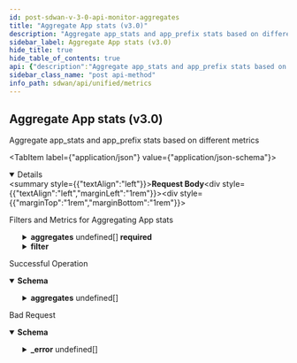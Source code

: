 ```yaml
---
id: post-sdwan-v-3-0-api-monitor-aggregates
title: "Aggregate App stats (v3.0)"
description: "Aggregate app_stats and app_prefix stats based on different metrics"
sidebar_label: Aggregate App stats (v3.0)
hide_title: true
hide_table_of_contents: true
api: {"description":"Aggregate app_stats and app_prefix stats based on different metrics","operationId":"post-sdwan-v3.0-api-monitor-aggregates","requestBody":{"content":{"application/json":{"schema":{"properties":{"aggregates":{"description":"Aggregates: Size(max = 10, error = LENGTH_EXCEEDED: Schema check failed - {} is too long, min = 1) Valid Required(error = REQUIRED_PROPERTY: Schema check failed - {} is a required property) ","items":{"properties":{"name":{"description":"Name: Required(error = REQUIRED_PROPERTY: Schema check failed - {} is a required property) ","enum":["WanCapacity","PolicyDataTrafficVolume","PolicyDataAppThroughput","WanEngineering","PrefixList"],"type":"string"},"unit":{"description":"Unit","type":"string"}},"required":["name"]},"type":"array"},"end_time":{"format":"date","type":"string"},"filter":{"description":"Filter: Valid ","properties":{"app":{"description":"App: Size(max = 1, error = LENGTH_EXCEEDED: Schema check failed - {} is too long, min = 0) ","items":{"description":"App","type":"string"},"type":"array"},"element":{"description":"Element: Size(max = 10, error = LENGTH_EXCEEDED: Schema check failed - {} is too long, min = 0) ","items":{"description":"Element","type":"string"},"type":"array"},"path":{"description":"Path: Size(max = 1, error = LENGTH_EXCEEDED: Schema check failed - {} is too long, min = 0) ","items":{"description":"Path","type":"string"},"type":"array"},"path_type":{"description":"Path Type: Size(max = 10, error = LENGTH_EXCEEDED: Schema check failed - {} is too long, min = 0) ","items":{"description":"Path Type","enum":["public_direct","public_vpn","private_direct","private_vpn","unknown","servicelink"],"type":"string"},"type":"array"},"site":{"description":"Site: Size(max = 1, error = LENGTH_EXCEEDED: Schema check failed - {} is too long, min = 0) ","items":{"description":"Site","type":"string"},"type":"array"}}},"name":{"description":"Name: Pattern(error = INVALID_FILTER: Schema check failed - Invalid value for param {}, regexp = ^[A-Za-z]+$) ","type":"string"},"start_time":{"format":"date","type":"string"}},"required":["aggregates"]}}},"description":"Filters and Metrics for Aggregating App stats"},"responses":{"200":{"content":{"application/json":{"schema":{"properties":{"aggregates":{"description":"Aggregates","items":{"properties":{"data":{"type":"object"},"end_time":{"description":"End Time","type":"string"},"name":{"description":"Name","enum":["WanCapacity","PolicyDataTrafficVolume","PolicyDataAppThroughput","WanEngineering","PrefixList"],"type":"string"},"start_time":{"description":"Start Time","type":"string"},"unit":{"description":"Unit","type":"string"}}},"type":"array"},"end_time":{"description":"End Time","type":"string"},"start_time":{"description":"Start Time","type":"string"}}}}},"description":"Successful Operation"},"400":{"content":{"application/json":{"example":{"value":{"_error":[{"code":"REQUIRED_PROPERTY"},{"code":"LENGTH_EXCEEDED"},{"code":"INVALID_FILTER"},{"code":"START_TIME_GREATER_THAN_END_TIME"},{"code":"FUTURE_TIME_ERROR"},{"code":"PATH_AND_PATH_TYPE_NOT_SUPPORTED"},{"code":"AGGREGATE_FILTER_MANDATORY"},{"code":"AGGREGATE_UNIT_REQUIRED"},{"code":"AGGREGATE_UNIT_NOT_SUPPORTED"},{"code":"AGGREGATE_FILTER_PARAMETER_NOT_ALLOWED"},{"code":"AGGREGATE_FILTER_PARAMETER_REQUIRED"}]}},"schema":{"properties":{"_error":{"items":{"properties":{"code":{"type":"string"},"message":{"type":"string"}}},"type":"array"}}}}},"description":"Bad Request"}},"tags":["Metrics"],"method":"post","path":"/sdwan/v3.0/api/monitor/aggregates","jsonRequestBodyExample":{"aggregates":[{"name":"WanCapacity","unit":"string"}],"end_time":"2022-09-28","filter":{"app":["string"],"element":["string"],"path":["string"],"path_type":["public_direct"],"site":["string"]},"name":"string","start_time":"2022-09-28"},"info":{"contact":{},"description":"List of APIs used to retrieve SDWAN metrics such as badnwidth utilization, TCP transaction, application health, application performance, LQM, flows, interface & system metrics.","title":"Metrics","version":"Latest"},"postman":{"name":"Aggregate App stats (v3.0)","description":{"content":"Aggregate app_stats and app_prefix stats based on different metrics","type":"text/plain"},"url":{"path":["sdwan","v3.0","api","monitor","aggregates"],"host":["{{baseUrl}}"],"query":[],"variable":[]},"header":[{"key":"Content-Type","value":"application/json"},{"key":"Accept","value":"application/json"}],"method":"POST","body":{"mode":"raw","raw":"\"\"","options":{"raw":{"language":"json"}}}}}
sidebar_class_name: "post api-method"
info_path: sdwan/api/unified/metrics
---
```



## Aggregate App stats (v3.0)



Aggregate app_stats and app_prefix stats based on different metrics

<MimeTabs><TabItem label={"application/json"} value={"application/json-schema"}><details style={{}} data-collapsed={false} open={true}><summary style={{"textAlign":"left"}}><strong>Request Body</strong></summary><div style={{"textAlign":"left","marginLeft":"1rem"}}><div style={{"marginTop":"1rem","marginBottom":"1rem"}}>

Filters and Metrics for Aggregating App stats

</div></div><ul style={{"marginLeft":"1rem"}}><SchemaItem collapsible={true} className={"schemaItem"}><details style={{}}><summary style={{}}><strong>aggregates</strong><span style={{"opacity":"0.6"}}> undefined[]</span><strong style={{"fontSize":"var(--ifm-code-font-size)","color":"var(--openapi-required)"}}> required</strong></summary><div style={{"marginLeft":"1rem"}}><div style={{"marginTop":".5rem","marginBottom":".5rem"}}>

Aggregates: Size(max = 10, error = LENGTH_EXCEEDED: Schema check failed - {} is too long, min = 1) Valid Required(error = REQUIRED_PROPERTY: Schema check failed - {} is a required property) 

</div><SchemaItem collapsible={false} name={"name"} required={true} schemaDescription={"Name: Required(error = REQUIRED_PROPERTY: Schema check failed - {} is a required property) "} schemaName={"string"} qualifierMessage={"**Possible values:** [`WanCapacity`, `PolicyDataTrafficVolume`, `PolicyDataAppThroughput`, `WanEngineering`, `PrefixList`]"} defaultValue={undefined}></SchemaItem><SchemaItem collapsible={false} name={"unit"} required={false} schemaDescription={"Unit"} schemaName={"string"} qualifierMessage={undefined} defaultValue={undefined}></SchemaItem></div></details></SchemaItem><SchemaItem collapsible={false} name={"end_time"} required={false} schemaDescription={undefined} schemaName={"date"} qualifierMessage={undefined} defaultValue={undefined}></SchemaItem><SchemaItem collapsible={true} className={"schemaItem"}><details style={{}}><summary style={{}}><strong>filter</strong><span style={{"opacity":"0.6"}}> </span></summary><div style={{"marginLeft":"1rem"}}><div style={{"marginTop":".5rem","marginBottom":".5rem"}}>

Filter: Valid 

</div><SchemaItem collapsible={false} name={"app"} required={false} schemaDescription={"App: Size(max = 1, error = LENGTH_EXCEEDED: Schema check failed - {} is too long, min = 0) "} schemaName={"string[]"} qualifierMessage={undefined} defaultValue={undefined}></SchemaItem><SchemaItem collapsible={false} name={"element"} required={false} schemaDescription={"Element: Size(max = 10, error = LENGTH_EXCEEDED: Schema check failed - {} is too long, min = 0) "} schemaName={"string[]"} qualifierMessage={undefined} defaultValue={undefined}></SchemaItem><SchemaItem collapsible={false} name={"path"} required={false} schemaDescription={"Path: Size(max = 1, error = LENGTH_EXCEEDED: Schema check failed - {} is too long, min = 0) "} schemaName={"string[]"} qualifierMessage={undefined} defaultValue={undefined}></SchemaItem><SchemaItem collapsible={false} name={"path_type"} required={false} schemaDescription={"Path Type: Size(max = 10, error = LENGTH_EXCEEDED: Schema check failed - {} is too long, min = 0) "} schemaName={"string[]"} qualifierMessage={"**Possible values:** [`public_direct`, `public_vpn`, `private_direct`, `private_vpn`, `unknown`, `servicelink`]"} defaultValue={undefined}></SchemaItem><SchemaItem collapsible={false} name={"site"} required={false} schemaDescription={"Site: Size(max = 1, error = LENGTH_EXCEEDED: Schema check failed - {} is too long, min = 0) "} schemaName={"string[]"} qualifierMessage={undefined} defaultValue={undefined}></SchemaItem></div></details></SchemaItem><SchemaItem collapsible={false} name={"name"} required={false} schemaDescription={"Name: Pattern(error = INVALID_FILTER: Schema check failed - Invalid value for param {}, regexp = ^[A-Za-z]+$) "} schemaName={"string"} qualifierMessage={undefined} defaultValue={undefined}></SchemaItem><SchemaItem collapsible={false} name={"start_time"} required={false} schemaDescription={undefined} schemaName={"date"} qualifierMessage={undefined} defaultValue={undefined}></SchemaItem></ul></details></TabItem></MimeTabs><div><ApiTabs><TabItem label={"200"} value={"200"}><div>

Successful Operation

</div><div><MimeTabs groupId={"mime-type"}><TabItem label={"application/json"} value={"application/json"}><SchemaTabs groupId={"schema-tabs"}><TabItem label={"Schema"} value={"Schema"}><details style={{}} data-collapsed={false} open={true}><summary style={{"textAlign":"left"}}><strong>Schema</strong></summary><div style={{"textAlign":"left","marginLeft":"1rem"}}></div><ul style={{"marginLeft":"1rem"}}><SchemaItem collapsible={true} className={"schemaItem"}><details style={{}}><summary style={{}}><strong>aggregates</strong><span style={{"opacity":"0.6"}}> undefined[]</span></summary><div style={{"marginLeft":"1rem"}}><div style={{"marginTop":".5rem","marginBottom":".5rem"}}>

Aggregates

</div><SchemaItem collapsible={false} name={"data"} required={false} schemaDescription={undefined} schemaName={"object"} qualifierMessage={undefined} defaultValue={undefined}></SchemaItem><SchemaItem collapsible={false} name={"end_time"} required={false} schemaDescription={"End Time"} schemaName={"string"} qualifierMessage={undefined} defaultValue={undefined}></SchemaItem><SchemaItem collapsible={false} name={"name"} required={false} schemaDescription={"Name"} schemaName={"string"} qualifierMessage={"**Possible values:** [`WanCapacity`, `PolicyDataTrafficVolume`, `PolicyDataAppThroughput`, `WanEngineering`, `PrefixList`]"} defaultValue={undefined}></SchemaItem><SchemaItem collapsible={false} name={"start_time"} required={false} schemaDescription={"Start Time"} schemaName={"string"} qualifierMessage={undefined} defaultValue={undefined}></SchemaItem><SchemaItem collapsible={false} name={"unit"} required={false} schemaDescription={"Unit"} schemaName={"string"} qualifierMessage={undefined} defaultValue={undefined}></SchemaItem></div></details></SchemaItem><SchemaItem collapsible={false} name={"end_time"} required={false} schemaDescription={"End Time"} schemaName={"string"} qualifierMessage={undefined} defaultValue={undefined}></SchemaItem><SchemaItem collapsible={false} name={"start_time"} required={false} schemaDescription={"Start Time"} schemaName={"string"} qualifierMessage={undefined} defaultValue={undefined}></SchemaItem></ul></details></TabItem><TabItem label={"Example (from schema)"} value={"Example (from schema)"}><ResponseSamples responseExample={"{\n  \"aggregates\": [\n    {\n      \"data\": {},\n      \"end_time\": \"string\",\n      \"name\": \"WanCapacity\",\n      \"start_time\": \"string\",\n      \"unit\": \"string\"\n    }\n  ],\n  \"end_time\": \"string\",\n  \"start_time\": \"string\"\n}"} language={"json"}></ResponseSamples></TabItem></SchemaTabs></TabItem></MimeTabs></div></TabItem><TabItem label={"400"} value={"400"}><div>

Bad Request

</div><div><MimeTabs groupId={"mime-type"}><TabItem label={"application/json"} value={"application/json"}><SchemaTabs groupId={"schema-tabs"}><TabItem label={"Schema"} value={"Schema"}><details style={{}} data-collapsed={false} open={true}><summary style={{"textAlign":"left"}}><strong>Schema</strong></summary><div style={{"textAlign":"left","marginLeft":"1rem"}}></div><ul style={{"marginLeft":"1rem"}}><SchemaItem collapsible={true} className={"schemaItem"}><details style={{}}><summary style={{}}><strong>_error</strong><span style={{"opacity":"0.6"}}> undefined[]</span></summary><div style={{"marginLeft":"1rem"}}><SchemaItem collapsible={false} name={"code"} required={false} schemaDescription={undefined} schemaName={"string"} qualifierMessage={undefined} defaultValue={undefined}></SchemaItem><SchemaItem collapsible={false} name={"message"} required={false} schemaDescription={undefined} schemaName={"string"} qualifierMessage={undefined} defaultValue={undefined}></SchemaItem></div></details></SchemaItem></ul></details></TabItem><TabItem label={"Example (from schema)"} value={"Example (from schema)"}><ResponseSamples responseExample={"{\n  \"_error\": [\n    {\n      \"code\": \"string\",\n      \"message\": \"string\"\n    }\n  ]\n}"} language={"json"}></ResponseSamples></TabItem><TabItem label={"Example"} value={"Example"}><ResponseSamples responseExample={"{\n  \"value\": {\n    \"_error\": [\n      {\n        \"code\": \"REQUIRED_PROPERTY\"\n      },\n      {\n        \"code\": \"LENGTH_EXCEEDED\"\n      },\n      {\n        \"code\": \"INVALID_FILTER\"\n      },\n      {\n        \"code\": \"START_TIME_GREATER_THAN_END_TIME\"\n      },\n      {\n        \"code\": \"FUTURE_TIME_ERROR\"\n      },\n      {\n        \"code\": \"PATH_AND_PATH_TYPE_NOT_SUPPORTED\"\n      },\n      {\n        \"code\": \"AGGREGATE_FILTER_MANDATORY\"\n      },\n      {\n        \"code\": \"AGGREGATE_UNIT_REQUIRED\"\n      },\n      {\n        \"code\": \"AGGREGATE_UNIT_NOT_SUPPORTED\"\n      },\n      {\n        \"code\": \"AGGREGATE_FILTER_PARAMETER_NOT_ALLOWED\"\n      },\n      {\n        \"code\": \"AGGREGATE_FILTER_PARAMETER_REQUIRED\"\n      }\n    ]\n  }\n}"} language={"json"}></ResponseSamples></TabItem></SchemaTabs></TabItem></MimeTabs></div></TabItem></ApiTabs></div>
      